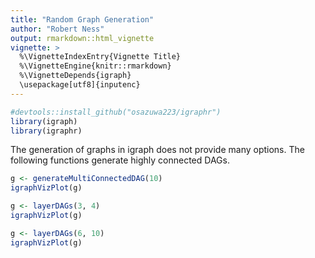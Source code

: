 ```yaml
---
title: "Random Graph Generation"
author: "Robert Ness"
output: rmarkdown::html_vignette
vignette: >
  %\VignetteIndexEntry{Vignette Title}
  %\VignetteEngine{knitr::rmarkdown}
  %\VignetteDepends{igraph}
  \usepackage[utf8]{inputenc}
---
```


```r
#devtools::install_github("osazuwa223/igraphr")
library(igraph)
library(igraphr)
```

The generation of graphs in igraph does not provide many options.  The following functions generate highly connected DAGs.

```r
g <- generateMultiConnectedDAG(10)
igraphVizPlot(g)
```

```r
g <- layerDAGs(3, 4)
igraphVizPlot(g)
```

```r
g <- layerDAGs(6, 10)
igraphVizPlot(g)
```
